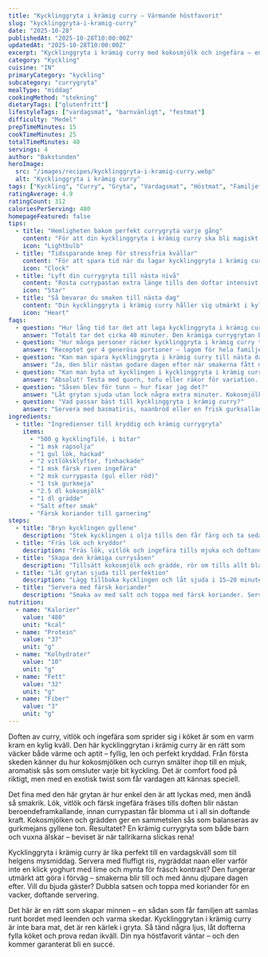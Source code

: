 ```yaml
---
title: "Kycklinggryta i krämig curry – Värmande höstfavorit"
slug: "kycklinggryta-i-kramig-curry"
date: "2025-10-28"
publishedAt: "2025-10-28T10:00:00Z"
updatedAt: "2025-10-28T10:00:00Z"
excerpt: "Kycklinggryta i krämig curry med kokosmjölk och ingefära – en värmande smakexplosion som hela familjen älskar! Perfekt till ris eller naan. Prova idag!"
category: "Kyckling"
cuisine: "IN"
primaryCategory: "kyckling"
subcategory: "currygryta"
mealType: "middag"
cookingMethod: "stekning"
dietaryTags: ["glutenfritt"]
lifestyleTags: ["vardagsmat", "barnvänligt", "festmat"]
difficulty: "Medel"
prepTimeMinutes: 15
cookTimeMinutes: 25
totalTimeMinutes: 40
servings: 4
author: "Bakstunden"
heroImage:
  src: "/images/recipes/kycklinggryta-i-kramig-curry.webp"
  alt: "Kycklinggryta i krämig curry"
tags: ["Kyckling", "Curry", "Gryta", "Vardagsmat", "Höstmat", "Familjefavorit"]
ratingAverage: 4.9
ratingCount: 312
caloriesPerServing: 480
homepageFeatured: false
tips:
  - title: "Hemligheten bakom perfekt currygryta varje gång"
    content: "För att din kycklinggryta i krämig curry ska bli magiskt god handlar allt om balans mellan hetta, sötma och syra. Tillsätt currypasta i små steg och smaka av efterhand. En nypa socker rundar av smakerna, och lite pressad lime på slutet väcker liv i hela rätten. Låt grytan sjuda långsamt så kryddorna verkligen blommar ut – det ger den där restaurangkänslan hemma!"
    icon: "Lightbulb"
  - title: "Tidssparande knep för stressfria kvällar"
    content: "För att spara tid när du lagar kycklinggryta i krämig curry, hacka lök, vitlök och ingefära redan kvällen innan. Använd färdig currypasta av god kvalitet och kokosmjölk på tetra för att slippa onödig disk. Du kan även förbereda hela grytan på morgonen och bara värma på kvällen – perfekt för trötta vardagskvällar!"
    icon: "Clock"
  - title: "Lyft din currygryta till nästa nivå"
    content: "Rosta currypastan extra länge tills den doftar intensivt innan du tillsätter vätska. Tillsätt gärna en matsked mango chutney eller en skvätt fisksås – det ger djup och sötma som gör smakerna oemotståndliga. Ett litet knep som imponerar på gästerna varje gång! För extra umami, tillsätt lite soja eller worcestersås."
    icon: "Star"
  - title: "Så bevarar du smaken till nästa dag"
    content: "Din kycklinggryta i krämig curry håller sig utmärkt i kyl upp till 3 dagar. För att bevara krämigheten, värm den långsamt på låg värme och tillsätt eventuellt lite extra kokosmjölk. Den går också fint att frysa i portioner – perfekt att tina upp till lunch eller snabbmiddag när suget efter värmande comfort food slår till!"
    icon: "Heart"
faqs:
  - question: "Hur lång tid tar det att laga kycklinggryta i krämig curry?"
    answer: "Totalt tar det cirka 40 minuter. Den krämiga currygrytan blir klar på under en timme men smakar som en långkokt dröm – perfekt för både vardag och helg!"
  - question: "Hur många personer räcker kycklinggryta i krämig curry till?"
    answer: "Receptet ger 4 generösa portioner – lagom för hela familjen. Vill du bjuda fler? Dubba receptet och låt alla njuta av denna värmande favorit tillsammans."
  - question: "Kan man spara kycklinggryta i krämig curry till nästa dag?"
    answer: "Ja, den blir nästan godare dagen efter när smakerna fått mogna. Förvara i kyl i upp till 3 dagar och värm försiktigt på låg värme."
  - question: "Kan man byta ut kycklingen i kycklinggryta i krämig curry?"
    answer: "Absolut! Testa med quorn, tofu eller räkor för variation. Det gör rätten lika smakrik och passar även dig som vill äta mer vegetariskt."
  - question: "Såsen blev för tunn – hur fixar jag det?"
    answer: "Låt grytan sjuda utan lock några extra minuter. Kokosmjölken reduceras naturligt och gör såsen härligt tjock och len. En sked majsstärkelse kan också hjälpa."
  - question: "Vad passar bäst till kycklinggryta i krämig curry?"
    answer: "Servera med basmatiris, naanbröd eller en frisk gurksallad med lime och mynta. Kombinationen av varmt och friskt gör rätten komplett."
ingredients:
  - title: "Ingredienser till kryddig och krämig currygryta"
    items:
      - "500 g kycklingfilé, i bitar"
      - "1 msk rapsolja"
      - "1 gul lök, hackad"
      - "2 vitlöksklyftor, finhackade"
      - "1 msk färsk riven ingefära"
      - "2 msk currypasta (gul eller röd)"
      - "1 tsk gurkmeja"
      - "2.5 dl kokosmjölk"
      - "1 dl grädde"
      - "Salt efter smak"
      - "Färsk koriander till garnering"
steps:
  - title: "Bryn kycklingen gyllene"
    description: "Stek kycklingen i olja tills den får färg och ta sedan ur pannan."
  - title: "Fräs lök och kryddor"
    description: "Fräs lök, vitlök och ingefära tills mjuka och doftande. Rör ner currypasta och gurkmeja och låt fräsa en minut."
  - title: "Skapa den krämiga currysåsen"
    description: "Tillsätt kokosmjölk och grädde, rör om tills allt blandats till en len sås."
  - title: "Låt grytan sjuda till perfektion"
    description: "Lägg tillbaka kycklingen och låt sjuda i 15–20 minuter tills kycklingen är genomkokt och såsen tjocknat."
  - title: "Servera med färsk koriander"
    description: "Smaka av med salt och toppa med färsk koriander. Servera med ris eller naan."
nutrition:
  - name: "Kalorier"
    value: "480"
    unit: "kcal"
  - name: "Protein"
    value: "37"
    unit: "g"
  - name: "Kolhydrater"
    value: "10"
    unit: "g"
  - name: "Fett"
    value: "32"
    unit: "g"
  - name: "Fiber"
    value: "3"
    unit: "g"
---
```


Doften av curry, vitlök och ingefära som sprider sig i köket är som en varm kram en kylig kväll. Den här kycklinggrytan i krämig curry är en rätt som väcker både värme och aptit – fyllig, len och perfekt kryddad. Från första skeden känner du hur kokosmjölken och curryn smälter ihop till en mjuk, aromatisk sås som omsluter varje bit kyckling. Det är comfort food på riktigt, men med en exotisk twist som får vardagen att kännas speciell.

Det fina med den här grytan är hur enkel den är att lyckas med, men ändå så smakrik. Lök, vitlök och färsk ingefära fräses tills doften blir nästan beroendeframkallande, innan currypastan får blomma ut i all sin doftande kraft. Kokosmjölken och grädden ger en sammetslen sås som balanseras av gurkmejans gyllene ton. Resultatet? En krämig currygryta som både barn och vuxna älskar – beviset är när tallrikarna slickas rena!

Kycklinggryta i krämig curry är lika perfekt till en vardagskväll som till helgens mysmiddag. Servera med fluffigt ris, nygräddat naan eller varför inte en klick yoghurt med lime och mynta för fräsch kontrast? Den fungerar utmärkt att göra i förväg – smakerna blir till och med ännu djupare dagen efter. Vill du bjuda gäster? Dubbla satsen och toppa med koriander för en vacker, doftande servering.

Det här är en rätt som skapar minnen – en sådan som får familjen att samlas runt bordet med leenden och varma skedar. Kycklinggrytan i krämig curry är inte bara mat, det är ren kärlek i gryta. Så tänd några ljus, låt dofterna fylla köket och prova redan ikväll. Din nya höstfavorit väntar – och den kommer garanterat bli en succé.

